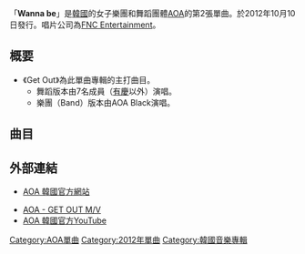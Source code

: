 {{Distinguish|Wanna Be (官恩娜音樂專輯)}} 
{{Infobox Single 
| Name           = Wanna be
| Cover          = 
| Artist         = [[AOA_(韓國)|AOA]] 
| Album          = 
| A-side         = Get Out
| B-side         = Happy Ending<br />My Song
| Released       = 2012年10月10日
| Format         = [[單曲|單曲]]
| Recorded       = 2012年<br/>{{KOR}}
| Genre          = [[K-POP|K-POP]]
| Length         = 
| Label          = [[FNC_Entertainment|FNC Entertainment]] 
| Writer         = 
| Producer       = 
| Last single    = [[Angels'_Story|Angels' Story]] <br /> （2012年）
| This single    = '''Wanna be''' <br /> （2012年）
| Next single    = [[Moya|Moya]] <br />  (AOA Black) <br /> （2013年）
| Misc           = 
}}


「'''Wanna be'''」是[[韓國|韓國]]的女子樂團和舞蹈團體[[AOA_(韓國)|AOA]]的第2張單曲。於2012年10月10日發行。唱片公司為[[FNC_Entertainment|FNC Entertainment]]。

== 概要 ==
* 《Get Out》為此單曲專輯的主打曲目。
** 舞蹈版本由7名成員（[[徐有慶|有慶]]以外）演唱。
** 樂團（Band）版本由AOA Black演唱。

== 曲目 ==
{{tracklist
| full_width      = yes
| collapsed       = 
| headline        = 
| extra_column    = 
| total_length    = 11:22

| title1          = '''Get Out'''
| lyrics1         = Choi Young Don
| music1          = Kim Do Hoon
| length1         = 3:34

| title2          = Happy Ending
| lyrics2         = Choi Young Don
| music2          = Seung Hoon Han
| length2         = 4:07

| title3          = My Song
| lyrics3         = Gim Jaeyang
| music3          = Gim Jaeyang
| length3         = 3:30
}}

== 外部連結 ==
* {{ko}} [https://web.archive.org/web/20131023102600/http://www.a-o-a.co.kr/index.html AOA 韓國官方網站]
* [https://www.youtube.com/watch?v=9sn_g7aWGoU AOA - GET OUT M/V] {{Wayback|url=https://www.youtube.com/watch?v=9sn_g7aWGoU |date=20220323201603 }}
* [http://www.youtube.com/user/AceOfAngels8 AOA 韓國官方YouTube] {{Wayback|url=http://www.youtube.com/user/AceOfAngels8 |date=20131220120728 }}

{{AOA}}

{{DEFAULTSORT:Wanna be}}
[[Category:AOA單曲|Category:AOA單曲]]
[[Category:2012年單曲|Category:2012年單曲]]
[[Category:韓國音樂專輯|Category:韓國音樂專輯]]